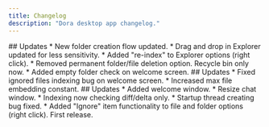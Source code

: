 ```yaml
---
title: Changelog
description: "Dora desktop app changelog."
---
```


<Update label="v0.0.4" description="2025-05-01">
    ## Updates
    * New folder creation flow updated.
    * Drag and drop in Explorer updated for less sensitivity.
    * Added "re-index" to Explorer options (right click).
    * Removed permanent folder/file deletion option. Recycle bin only now.
    * Added empty folder check on welcome screen.
</Update>

<Update label="v0.0.3" description="2025-04-22">
    ## Updates
    * Fixed ignored files indexing bug on welcome screen.
    * Increased max file embedding constant.
</Update>

<Update label="v0.0.2" description="2025-04-15">
    ## Updates
    * Added welcome window.
    * Resize chat window.
    * Indexing now checking diff/delta only.
    * Startup thread creating bug fixed.
    * Added "Ignore" item functionality to file and folder options (right click).
</Update>

<Update label="v0.0.1" description="2025-04-01">
    First release.
</Update>